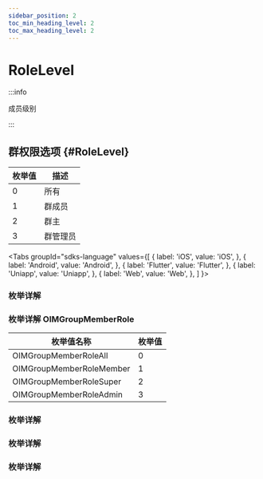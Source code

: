 ```yaml
---
sidebar_position: 2
toc_min_heading_level: 2
toc_max_heading_level: 2
---
```


# RoleLevel

:::info

成员级别

:::

## 群权限选项 {#RoleLevel}

| 枚举值 | 描述     |
| ------ | -------- |
| 0      | 所有     |
| 1      | 群成员   |
| 2      | 群主     |
| 3      | 群管理员 |

<Tabs
groupId="sdks-language"
values={[
{ label: 'iOS', value: 'iOS', },
{ label: 'Android', value: 'Android', },
{ label: 'Flutter', value: 'Flutter', },
{ label: 'Uniapp', value: 'Uniapp', },
{ label: 'Web', value: 'Web', },
]
}>

<TabItem value="Flutter">

### 枚举详解

</TabItem>

<TabItem value="iOS">

### 枚举详解 OIMGroupMemberRole

| 枚举值名称                 | 枚举值 |
| -------------------------- | ------ |
| OIMGroupMemberRoleAll | 0      |
| OIMGroupMemberRoleMember   | 1      |
| OIMGroupMemberRoleSuper    | 2      |
| OIMGroupMemberRoleAdmin    | 3      |

</TabItem>

<TabItem value="Android">

### 枚举详解

</TabItem>

<TabItem value="Web">

### 枚举详解

</TabItem>

<TabItem value="Uniapp">

### 枚举详解

</TabItem>

</Tabs>
